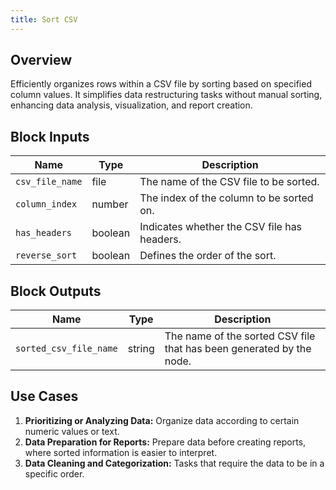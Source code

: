 ```yaml
---
title: Sort CSV
---
```


## Overview

Efficiently organizes rows within a CSV file by sorting based on specified column values. It simplifies data restructuring tasks without manual sorting, enhancing data analysis, visualization, and report creation.

## Block Inputs

| Name            | Type    | Description                                 |
| --------------- | ------- | ------------------------------------------- |
| `csv_file_name` | file    | The name of the CSV file to be sorted.      |
| `column_index`  | number  | The index of the column to be sorted on.    |
| `has_headers`   | boolean | Indicates whether the CSV file has headers. |
| `reverse_sort`  | boolean | Defines the order of the sort.              |

## Block Outputs

| Name                   | Type   | Description                                                          |
| ---------------------- | ------ | -------------------------------------------------------------------- |
| `sorted_csv_file_name` | string | The name of the sorted CSV file that has been generated by the node. |

## Use Cases

1. **Prioritizing or Analyzing Data:** Organize data according to certain numeric values or text.
2. **Data Preparation for Reports:** Prepare data before creating reports, where sorted information is easier to interpret.
3. **Data Cleaning and Categorization:** Tasks that require the data to be in a specific order.
